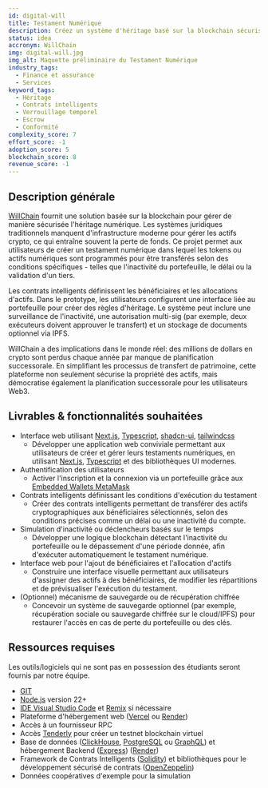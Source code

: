 ```yaml
---
id: digital-will
title: Testament Numérique
description: Créez un système d'héritage basé sur la blockchain sécurisé. Les utilisateurs établissent un testament numérique où les fonds sont libérés aux bénéficiaires en fonction d'un système d'autorisation en chaîne qui consiste en diverses clés d'utilisateur ou conditions telles que des délais, l'inactivité ou la validation de tiers. Inclut l'identité basée sur le portefeuille, l'outil de création de compte, la récupération sociale optionnelle et la personnalisation du contrat. Cela garantit l'exécution irréversible et élimine le besoin de services successorales centralisées.
status: idea
accronym: WillChain
img: digital-will.jpg
img_alt: Maquette préliminaire du Testament Numérique
industry_tags:
  - Finance et assurance
  - Services
keyword_tags:
  - Héritage
  - Contrats intelligents
  - Verrouillage temporel
  - Escrow
  - Conformité
complexity_score: 7
effort_score: -1
adoption_score: 5
blockchain_score: 8
revenue_score: -1
---
```


## Description générale

[WillChain](https://willchain.monark.io) fournit une solution basée sur la blockchain pour gérer de manière sécurisée l'héritage numérique. Les systèmes juridiques traditionnels manquent d'infrastructure moderne pour gérer les actifs crypto, ce qui entraîne souvent la perte de fonds. Ce projet permet aux utilisateurs de créer un testament numérique dans lequel les tokens ou actifs numériques sont programmés pour être transférés selon des conditions spécifiques - telles que l'inactivité du portefeuille, le délai ou la validation d'un tiers.

Les contrats intelligents définissent les bénéficiaires et les allocations d'actifs. Dans le prototype, les utilisateurs configurent une interface liée au portefeuille pour créer des règles d'héritage. Le système peut inclure une surveillance de l'inactivité, une autorisation multi-sig (par exemple, deux exécuteurs doivent approuver le transfert) et un stockage de documents optionnel via IPFS.

WillChain a des implications dans le monde réel: des millions de dollars en crypto sont perdus chaque année par manque de planification successorale. En simplifiant les processus de transfert de patrimoine, cette plateforme non seulement sécurise la propriété des actifs, mais démocratise également la planification successorale pour les utilisateurs Web3.

## Livrables & fonctionnalités souhaitées

- Interface web utilisant [Next.js](https://nextjs.org/), [Typescript](https://www.typescriptlang.org/), [shadcn-ui](https://ui.shadcn.com/), [tailwindcss](https://tailwindcss.com/)  
   - Développer une application web conviviale permettant aux utilisateurs de créer et gérer leurs testaments numériques, en utilisant [Next.js](https://nextjs.org/), [Typescript](https://www.typescriptlang.org/) et des bibliothèques UI modernes.
- Authentification des utilisateurs  
  - Activer l'inscription et la connexion via un portefeuille grâce aux [Embedded Wallets MetaMask](https://metamask.io/developer/embedded-wallets)
- Contrats intelligents définissant les conditions d'exécution du testament  
   - Créer des contrats intelligents permettant de transférer des actifs cryptographiques aux bénéficiaires sélectionnés, selon des conditions précises comme un délai ou une inactivité du compte.
- Simulation d'inactivité ou déclencheurs basés sur le temps  
   - Développer une logique blockchain détectant l'inactivité du portefeuille ou le dépassement d'une période donnée, afin d'exécuter automatiquement le testament numérique.
- Interface web pour l'ajout de bénéficiaires et l'allocation d'actifs  
   - Construire une interface visuelle permettant aux utilisateurs d'assigner des actifs à des bénéficiaires, de modifier les répartitions et de prévisualiser l'exécution du testament.
- (Optionnel) mécanisme de sauvegarde ou de récupération chiffrée  
   - Concevoir un système de sauvegarde optionnel (par exemple, récupération sociale ou sauvegarde chiffrée sur le cloud/IPFS) pour restaurer l'accès en cas de perte du portefeuille ou des clés.


## Ressources requises

Les outils/logiciels qui ne sont pas en possession des étudiants seront fournis par notre équipe.

- [GIT](https://git-scm.com/)
- [Node.js](https://nodejs.org/) version 22+
- [IDE Visual Studio Code](https://code.visualstudio.com/) et [Remix](https://remix-project.org/) si nécessaire
- Plateforme d'hébergement web ([Vercel](https://vercel.com/) ou [Render](https://render.com/))
- Accès à un fournisseur RPC
- Accès [Tenderly](https://tenderly.co/) pour créer un testnet blockchain virtuel
- Base de données ([ClickHouse](https://clickhouse.com/), [PostgreSQL](https://www.postgresql.org/) ou [GraphQL](https://graphql.org/)) et hébergement Backend ([Express](https://expressjs.com/)) ([Render](https://render.com/))
- Framework de Contrats Intelligents ([Solidity](https://soliditylang.org/)) et bibliothèques pour le développement sécurisé de contrats ([OpenZeppelin](https://www.openzeppelin.com/))
- Données coopératives d'exemple pour la simulation